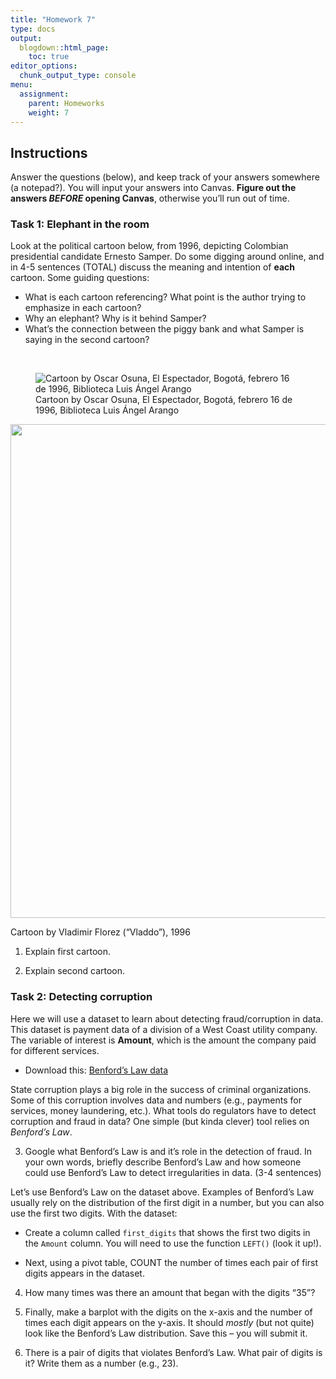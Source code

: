 ```yaml
---
title: "Homework 7"
type: docs
output:
  blogdown::html_page:
    toc: true
editor_options: 
  chunk_output_type: console
menu:
  assignment:
    parent: Homeworks
    weight: 7
---
```






## Instructions



Answer the questions (below), and keep track of your answers somewhere (a notepad?). You will input your answers into Canvas. **Figure out the answers *BEFORE* opening Canvas**, otherwise you'll run out of time. 




### Task 1: Elephant in the room


Look at the political cartoon below, from 1996, depicting Colombian presidential candidate Ernesto Samper. Do some digging around online, and in 4-5 sentences (TOTAL) discuss the meaning and intention of **each** cartoon. Some guiding questions:

- What is each cartoon referencing? What point is the author trying to emphasize in each cartoon?
- Why an elephant? Why is it behind Samper? 
- What's the connection between the piggy bank and what Samper is saying in the second cartoon?

\

![Cartoon by Oscar Osuna, El Espectador, Bogotá, febrero 16 de 1996, Biblioteca Luis Ángel Arango](/images/samper-y-el-elefante.jpg)


<img src="/images/vladdo-samper.jpg" width="700" height="790">

Cartoon by Vladimir Florez ("Vladdo"), 1996



1. Explain first cartoon. 


2. Explain second cartoon. 



### Task 2: Detecting corruption


Here we will use a dataset to learn about detecting fraud/corruption in data. This dataset is payment data of a division of a West Coast utility company. The variable of interest is **Amount**, which is the amount the company paid for different services. 


- Download this: <i class="fas fa-download"></i> [Benford's Law data](/files/benford.csv)


State corruption plays a big role in the success of criminal organizations. Some of this corruption involves data and numbers (e.g., payments for services, money laundering, etc.). What tools do regulators have to detect corruption and fraud in data? One simple (but kinda clever) tool relies on *Benford's Law*. 


3. Google what Benford's Law is and it's role in the detection of fraud. In your own words, briefly describe Benford's Law and how someone could use Benford's Law to detect irregularities in data. (3-4 sentences)


Let's use Benford's Law on the dataset above. Examples of Benford's Law usually rely on the distribution of the first digit in a number, but you can also use the first two digits. With the dataset:

- Create a column called `first_digits` that shows the first two digits in the `Amount` column. You will need to use the function `LEFT()` (look it up!). 

- Next, using a pivot table, COUNT the number of times each pair of first digits appears in the dataset.

4. How many times was there an amount that began with the digits "35"?


5. Finally, make a barplot with the digits on the x-axis and the number of times each digit appears on the y-axis. It should *mostly* (but not quite) look like the Benford's Law distribution. Save this -- you will submit it. 


6. There is a pair of digits that violates Benford's Law. What pair of digits is it? Write them as a number (e.g., 23). 

